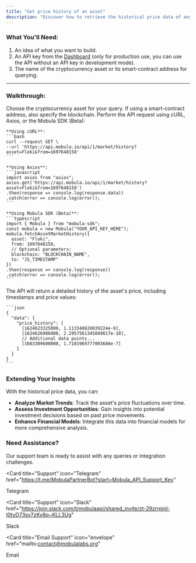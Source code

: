 ```yaml
---
title: "Get price history of an asset"
description: "Discover how to retrieve the historical price data of any cryptocurrency using the Mobula API. This guide offers a step-by-step walkthrough for accessing past price records, providing valuable insights into cryptocurrency market trends."
---
```


### What You'll Need:

1. An idea of what you want to build.
2. An API key from the [Dashboard](https://admin.mobula.fi) (only for production use, you can use the API without an API key in development mode).
3. The name of the cryptocurrency asset or its smart-contract address for querying.

---

### Walkthrough:

<Steps>
  <Step title="Prepare Your Query">
    Choose the cryptocurrency asset for your query. If using a smart-contract address, also specify the blockchain.
  </Step>

  <Step title="Execute the API Call">
    Perform the API request using cURL, Axios, or the Mobula SDK (Beta):

    **Using cURL**:
    ```bash
    curl --request GET \
    --url 'https://api.mobula.io/api/1/market/history?asset=Floki&from=1697648158'
    ```

    **Using Axios**:
    ```javascript
    import axios from "axios";
    axios.get('https://api.mobula.io/api/1/market/history?asset=Floki&from=1697648158')
    .then(response => console.log(response.data))
    .catch(error => console.log(error));
    ```

    **Using Mobula SDK (Beta)**:
    ```typescript
    import { Mobula } from "mobula-sdk";
    const mobula = new Mobula("YOUR_API_KEY_HERE");
    mobula.fetchAssetMarketHistory({
      asset: "Floki",
      from: 1697648158,
      // Optional parameters:
      blockchain: "BLOCKCHAIN_NAME",
      to: "JS_TIMESTAMP"
    })
    .then(response => console.log(response))
    .catch(error => console.log(error));
    ```

  </Step>

  <Step title="Review the Response">
    The API will return a detailed history of the asset's price, including timestamps and price values:

    ```json
    {
      "data": {
        "price_history": [
          [1624623325000, 1.113340820039224e-9],
          [1624626986000, 2.2957561345049817e-10],
          // Additional data points...
          [1683309600000, 1.7181969777003686e-7]
        ]
      }
    }
    ```

  </Step>
</Steps>

### Extending Your Insights

With the historical price data, you can:

- **Analyze Market Trends**: Track the asset's price fluctuations over time.
- **Assess Investment Opportunities**: Gain insights into potential investment decisions based on past price movements.
- **Enhance Financial Models**: Integrate this data into financial models for more comprehensive analysis.

### Need Assistance?

Our support team is ready to assist with any queries or integration challenges.

<CardGroup>

<Card
  title="Support"
  icon="Telegram"
  href="https://t.me/MobulaPartnerBot?start=Mobula_API_Support_Key"
>
  Telegram
</Card>

<Card
  title="Support"
  icon="Slack"
  href="https://join.slack.com/t/mobulaapi/shared_invite/zt-29zrrpjnl-I0tyD73sy7zKy8q~KLL3Ug"
>
  Slack
</Card>

<Card
  title="Email Support"
  icon="envelope"
  href="mailto:contact@mobulalabs.org"
>
  Email
</Card>

</CardGroup>
